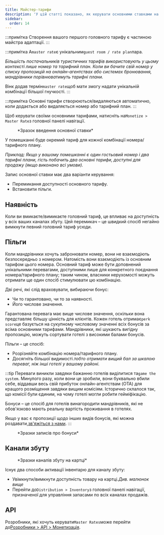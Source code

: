 ```yaml
---
title: Майстер-тарифи
description: 'У цій статті показано, як керувати основними ставками на Wink.'
sidebar:
  order: 14
---
```


:::примітка
Створення вашого першого головного тарифу є частиною майстра адаптації.
:::

:::примітка
А`master rate`є унікальним`guest room / rate plan`пара.

*Більшість постачальників туристичних тарифів використовують у цьому контексті лише номер та тарифний план. Коли ви бачите свій номер у списку пропозицій на онлайн-агентствах або системах бронювання, мандрівники порівнюватимуть тарифні плани.*

Вінк додав термін`master rate`щоб мати змогу надати унікальній комбінації більшої гнучкості.
:::

:::примітка
Основні тарифи створюються/видаляються автоматично, коли додається або видаляється номер або тарифний план.
:::

Щоб керувати своїми основними тарифами, натисніть на`Monetize > Master Rate`з головної панелі навігації.

<figure>
  <CloudinaryImage width="350" height="484" resize="scale" quality="best" alt="Головна ставка" src="academy/master-rate" errorImage="noimage_opaque_nyrtl0.png" />

  <figcaption>*Зразок введення основної ставки*</figcaption>
</figure>


У помешканні буде окремий тариф для кожної комбінації номера/тарифного плану.

*Приклад: Якщо у вашому помешканні є один гостьовий номер і два тарифні плани, гість побачить два основні тарифи, доступні для продажу (якщо виконано всі умови).*

Запис основної ставки має два варіанти керування:

* Перемикання доступності основного тарифу.
* Встановити пільги.

## Наявність

Коли ви вмикаєте/вимикаєте головний тариф, це впливає на доступність у всіх ваших каналах збуту. Цей перемикач – це швидкий спосіб негайно вимкнути певний головний тариф усюди.

## Пільги

Коли мандрівники хочуть забронювати номер, вони не взаємодіють безпосередньо з номером. Натомість вони взаємодіють із основним тарифом цього номера.
Основний тариф може бути доповнений унікальними перевагами, доступними лише для конкретного поєднання номера/тарифного плану; таким чином, власники нерухомості можуть отримати ще один спосіб стимулювати цю комбінацію.

Дві речі, які слід враховувати, вибираючи бонус:

* Чи то гарантовано, чи то за наявності.
* Його числове значення.

Гарантована перевага має вище числове значення, оскільки вона представляє більшу цінність для клієнтів.
Кожен готель отримає`perk score`це базується на сукупному числовому значенні всіх бонусів за всіма основними тарифами.
Мандрівники, які шукають вигідну пропозицію, можуть сортувати готелі з високими балами бонусів.

Пільги – це спосіб:

* Розрізняйте комбінацію номера/тарифного плану.
* Досягніть більшої видимості.*тобто отримати вищий бал за шкалою переваг, ніж інші готелі у вашому районі.*

:::tip
Переваги виникли завдяки бажанню готелів виділитися та`game the system`.
Минулого разу, коли вони це зробили, вони буквально вбили себе, віддавши весь свій прибуток онлайн-агентствам (OTA) для кращого розміщення завдяки вищим комісіям.
Історично склалося так, що комісії були єдиним, на чому готелі могли робити гейміфікацію.

Бонуси – це спосіб для готелів винагородити мандрівників, які не обов'язково мають реальну вартість проживання в готелях.

Якщо у вас є пропозиції щодо інших видів бонусів, які можна роздавати,[зв'яжіться з нами](mailto:hi@wink.travel).
:::

<figure>
  <CloudinaryImage width="700" height="263" resize="scale" quality="best" alt="Пільги" src="academy/perks" errorImage="noimage_opaque_nyrtl0.png" />

  <figcaption>*Зразки записів про бонуси*</figcaption>
</figure>


## Канали збуту

<figure>
  <CloudinaryImage width="350" height="368" resize="scale" quality="best" alt="Канали збуту" src="academy/sales-channels-card" errorImage="noimage_opaque_nyrtl0.png" />

  <figcaption>*Зразки каналів збуту на картці*</figcaption>
</figure>


Існує два способи активації інвентарю для каналу збуту:

* Увімкнути/вимкнути доступність товару на картці.*Див. малюнок вище*
* Перейти до`Distribution > Inventory`з головної панелі навігації, призначеної для управління запасами по всіх каналах продажів.

## API

Розробники, які хочуть керувати`Master Rates`може перейти до[Розробники > API > Монетизація](/developers/apis/#monetize-api).

